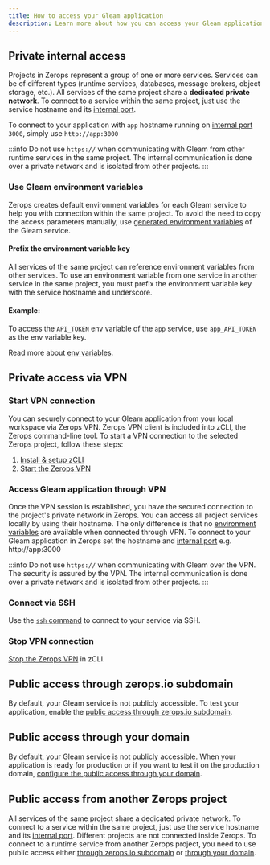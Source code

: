 ```yaml
---
title: How to access your Gleam application
description: Learn more about how you can access your Gleam application on Zerops.
---
```


## Private internal access

Projects in Zerops represent a group of one or more services.
Services can be of different types (runtime services, databases, message brokers, object storage, etc.). All services of the same project share a **dedicated private network**. To connect to a service within the same project, just use the service hostname and its [internal port](/gleam/how-to/build-pipeline#ports).

To connect to your application with `app` hostname running on [internal port](/gleam/how-to/build-pipeline#ports) `3000`, simply use `http://app:3000`

:::info
Do not use `https://` when communicating with Gleam from other runtime services in the same project. The internal communication is done over a private network and is isolated from other projects.
:::

### Use Gleam environment variables

Zerops creates default environment variables for each Gleam service to help you with connection within the same project. To avoid the need to copy the access parameters manually, use [generated environment variables](/gleam/how-to/env-variables#generated-env-variables) of the Gleam service.

#### Prefix the environment variable key

All services of the same project can reference environment variables from other services. To use an environment variable from one service in another service in the same project, you must prefix the environment variable key with the service hostname and underscore.

#### Example:

To access the `API_TOKEN` env variable of the `app` service, use `app_API_TOKEN` as the env variable key.

Read more about [env variables](/gleam/how-to/env-variables).

## Private access via VPN

### Start VPN connection

You can securely connect to your Gleam application from your local workspace via Zerops VPN. Zerops VPN client is included into zCLI, the Zerops command-line tool. To start a VPN connection to the selected Zerops project, follow these steps:

1. [Install & setup zCLI](/references/cli)
2. [Start the Zerops VPN](/references/vpn#start-vpn)

### Access Gleam application through VPN

Once the VPN session is established, you have the secured connection to the project's private network in Zerops. You can access all project services locally by using their hostname. The only difference is that no [environment variables](/gleam/how-to/env-variables) are available when connected through VPN. To connect to your Gleam application in Zerops set the hostname and [internal port](/gleam/how-to/build-pipeline#ports) e.g. http://app:3000

:::info
Do not use `https://` when communicating with Gleam over the VPN. The security is assured by the VPN. The internal communication is done over a private network and is isolated from other projects.
:::

### Connect via SSH

Use the <a href="/references/ssh">`ssh` command</a> to connect to your service via SSH.

### Stop VPN connection

[Stop the Zerops VPN](/references/vpn#stop-vpn) in zCLI.

## Public access through zerops.io subdomain

By default, your Gleam service is not publicly accessible. To test your application, enable the [public access through zerops.io subdomain](/features/access#public-access-through-zerops-subdomain).

## Public access through your domain

By default, your Gleam service is not publicly accessible. When your application is ready for production or if you want to test it on the production domain, [configure the public access through your domain](/features/access#public-access-through-your-domain).

## Public access from another Zerops project

All services of the same project share a dedicated private network. To connect to a service within the same project, just use the service hostname and its [internal port](/gleam/how-to/build-pipeline#ports). Different projects are not connected inside Zerops. To connect to a runtime service from another Zerops project, you need to use public access either [through zerops.io subdomain](/features/access#public-access-through-zerops-subdomain) or [through your domain](/features/access#public-access-through-your-domain).
